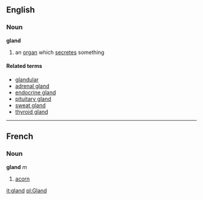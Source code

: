 ==English==
===Noun===
'''gland'''

# an [[organ]] which [[secrete]]s something

====Related terms====
*[[glandular]]
*[[adrenal gland]]
*[[endocrine gland]]
*[[pituitary gland]]
*[[sweat gland]]
*[[thyroid gland]]

----

==French==
===Noun===
'''gland''' ''m''

# [[acorn]]

[[it:gland]]
[[pl:Gland]]